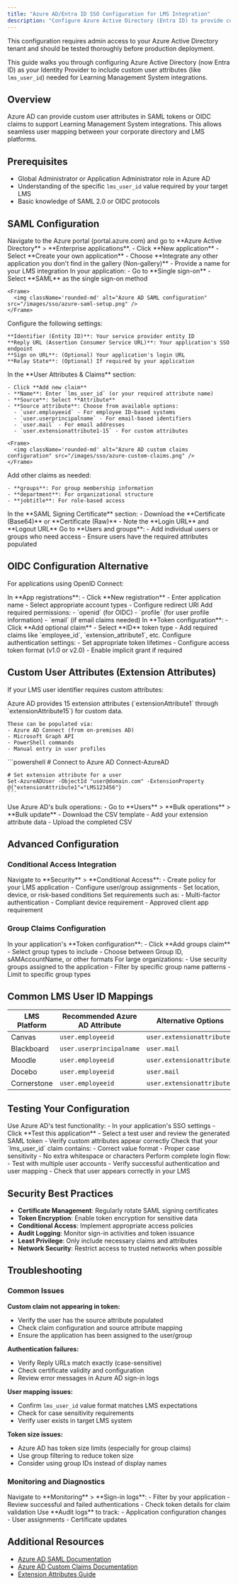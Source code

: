 ```yaml
---
title: "Azure AD/Entra ID SSO Configuration for LMS Integration"
description: "Configure Azure Active Directory (Entra ID) to provide custom SSO attributes for Learning Management System integrations."
---
```



<Warning>
This configuration requires admin access to your Azure Active Directory tenant and should be tested thoroughly before production deployment.
</Warning>

This guide walks you through configuring Azure Active Directory (now Entra ID) as your Identity Provider to include custom user attributes (like `lms_user_id`) needed for Learning Management System integrations.

## Overview

Azure AD can provide custom user attributes in SAML tokens or OIDC claims to support Learning Management System integrations. This allows seamless user mapping between your corporate directory and LMS platforms.

## Prerequisites

- Global Administrator or Application Administrator role in Azure AD
- Understanding of the specific `lms_user_id` value required by your target LMS
- Basic knowledge of SAML 2.0 or OIDC protocols

## SAML Configuration

<Steps>
  <Step title="Access Azure Portal">
    Navigate to the Azure portal (portal.azure.com) and go to **Azure Active Directory** > **Enterprise applications**.
  </Step>

  <Step title="Create New Application">
    - Click **New application**
    - Select **Create your own application**
    - Choose **Integrate any other application you don't find in the gallery (Non-gallery)**
    - Provide a name for your LMS integration
  </Step>

  <Step title="Configure Single Sign-On">
    In your application:
    - Go to **Single sign-on**
    - Select **SAML** as the single sign-on method
    
    <Frame>
      <img className='rounded-md' alt="Azure AD SAML configuration" src="/images/sso/azure-saml-setup.png" />
    </Frame>
  </Step>

  <Step title="Basic SAML Configuration">
    Configure the following settings:
    
    **Identifier (Entity ID)**: Your service provider entity ID
    **Reply URL (Assertion Consumer Service URL)**: Your application's SSO endpoint
    **Sign on URL**: (Optional) Your application's login URL
    **Relay State**: (Optional) If required by your application
  </Step>

  <Step title="User Attributes & Claims">
    In the **User Attributes & Claims** section:
    
    - Click **Add new claim**
    - **Name**: Enter `lms_user_id` (or your required attribute name)
    - **Source**: Select **Attribute**
    - **Source attribute**: Choose from available options:
      - `user.employeeid` - For employee ID-based systems
      - `user.userprincipalname` - For email-based identifiers
      - `user.mail` - For email addresses
      - `user.extensionattribute1-15` - For custom attributes
    
    <Frame>
      <img className='rounded-md' alt="Azure AD custom claims configuration" src="/images/sso/azure-custom-claims.png" />
    </Frame>
  </Step>

  <Step title="Configure Additional Claims (Optional)">
    Add other claims as needed:
    
    - **groups**: For group membership information
    - **department**: For organizational structure
    - **jobtitle**: For role-based access
  </Step>

  <Step title="Download Certificate">
    In the **SAML Signing Certificate** section:
    - Download the **Certificate (Base64)** or **Certificate (Raw)**
    - Note the **Login URL** and **Logout URL**
  </Step>

  <Step title="Assign Users">
    Go to **Users and groups**:
    - Add individual users or groups who need access
    - Ensure users have the required attributes populated
  </Step>
</Steps>

## OIDC Configuration Alternative

For applications using OpenID Connect:

<Steps>
  <Step title="Register OIDC Application">
    In **App registrations**:
    - Click **New registration**
    - Enter application name
    - Select appropriate account types
    - Configure redirect URI
  </Step>

  <Step title="Configure API Permissions">
    Add required permissions:
    - `openid` (for OIDC)
    - `profile` (for user profile information)
    - `email` (if email claims needed)
  </Step>

  <Step title="Configure Token Claims">
    In **Token configuration**:
    - Click **Add optional claim**
    - Select **ID** token type
    - Add required claims like `employee_id`, `extension_attribute1`, etc.
  </Step>

  <Step title="Application Settings">
    Configure authentication settings:
    - Set appropriate token lifetimes
    - Configure access token format (v1.0 or v2.0)
    - Enable implicit grant if required
  </Step>
</Steps>

## Custom User Attributes (Extension Attributes)

If your LMS user identifier requires custom attributes:

<Steps>
  <Step title="Configure Extension Attributes">
    Azure AD provides 15 extension attributes (`extensionAttribute1` through `extensionAttribute15`) for custom data.
    
    These can be populated via:
    - Azure AD Connect (from on-premises AD)
    - Microsoft Graph API
    - PowerShell commands
    - Manual entry in user profiles
  </Step>

  <Step title="Populate Extension Attributes via PowerShell">
    ```powershell
    # Connect to Azure AD
    Connect-AzureAD
    
    # Set extension attribute for a user
    Set-AzureADUser -ObjectId "user@domain.com" -ExtensionProperty @{"extensionAttribute1"="LMS123456"}
    ```
  </Step>

  <Step title="Bulk Update via CSV Import">
    Use Azure AD's bulk operations:
    - Go to **Users** > **Bulk operations** > **Bulk update**
    - Download the CSV template
    - Add your extension attribute data
    - Upload the completed CSV
  </Step>
</Steps>

## Advanced Configuration

### Conditional Access Integration

<Steps>
  <Step title="Create Conditional Access Policy">
    Navigate to **Security** > **Conditional Access**:
    - Create policy for your LMS application
    - Configure user/group assignments
    - Set location, device, or risk-based conditions
  </Step>

  <Step title="Configure Access Controls">
    Set requirements such as:
    - Multi-factor authentication
    - Compliant device requirement
    - Approved client app requirement
  </Step>
</Steps>

### Group Claims Configuration

<Steps>
  <Step title="Enable Group Claims">
    In your application's **Token configuration**:
    - Click **Add groups claim**
    - Select group types to include
    - Choose between Group ID, sAMAccountName, or other formats
  </Step>

  <Step title="Configure Group Filtering">
    For large organizations:
    - Use security groups assigned to the application
    - Filter by specific group name patterns
    - Limit to specific group types
  </Step>
</Steps>

## Common LMS User ID Mappings

| LMS Platform | Recommended Azure AD Attribute | Alternative Options |
|--------------|-------------------------------|-------------------|
| Canvas | `user.employeeid` | `user.extensionattribute1` |
| Blackboard | `user.userprincipalname` | `user.mail` |
| Moodle | `user.employeeid` | `user.extensionattribute2` |
| Docebo | `user.employeeid` | `user.mail` |
| Cornerstone | `user.employeeid` | `user.extensionattribute1` |

## Testing Your Configuration

<Steps>
  <Step title="Test SAML Token">
    Use Azure AD's test functionality:
    - In your application's SSO settings
    - Click **Test this application**
    - Select a test user and review the generated SAML token
    - Verify custom attributes appear correctly
  </Step>

  <Step title="Validate Token Content">
    Check that your `lms_user_id` claim contains:
    - Correct value format
    - Proper case sensitivity
    - No extra whitespace or characters
  </Step>

  <Step title="End-to-End Testing">
    Perform complete login flow:
    - Test with multiple user accounts
    - Verify successful authentication and user mapping
    - Check that user appears correctly in your LMS
  </Step>
</Steps>

## Security Best Practices

- **Certificate Management**: Regularly rotate SAML signing certificates
- **Token Encryption**: Enable token encryption for sensitive data
- **Conditional Access**: Implement appropriate access policies
- **Audit Logging**: Monitor sign-in activities and token issuance
- **Least Privilege**: Only include necessary claims and attributes
- **Network Security**: Restrict access to trusted networks when possible

## Troubleshooting

### Common Issues

**Custom claim not appearing in token:**
- Verify the user has the source attribute populated
- Check claim configuration and source attribute mapping
- Ensure the application has been assigned to the user/group

**Authentication failures:**
- Verify Reply URLs match exactly (case-sensitive)
- Check certificate validity and configuration
- Review error messages in Azure AD sign-in logs

**User mapping issues:**
- Confirm `lms_user_id` value format matches LMS expectations
- Check for case sensitivity requirements
- Verify user exists in target LMS system

**Token size issues:**
- Azure AD has token size limits (especially for group claims)
- Use group filtering to reduce token size
- Consider using group IDs instead of display names

### Monitoring and Diagnostics

<Steps>
  <Step title="Review Sign-in Logs">
    Navigate to **Monitoring** > **Sign-in logs**:
    - Filter by your application
    - Review successful and failed authentications
    - Check token details for claim validation
  </Step>

  <Step title="Audit Application Changes">
    Use **Audit logs** to track:
    - Application configuration changes
    - User assignments
    - Certificate updates
  </Step>
</Steps>

<IntegrationFooter />

## Additional Resources

- [Azure AD SAML Documentation](https://docs.microsoft.com/en-us/azure/active-directory/develop/single-sign-on-saml-protocol)
- [Azure AD Custom Claims Documentation](https://docs.microsoft.com/en-us/azure/active-directory/develop/active-directory-optional-claims)
- [Extension Attributes Guide](https://docs.microsoft.com/en-us/azure/active-directory/hybrid/how-to-connect-sync-feature-directory-extensions)